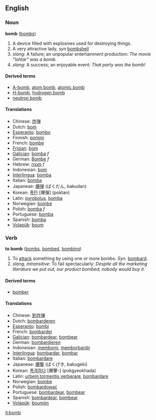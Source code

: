 ==English==
===Noun===
'''bomb''' ([[bombs]])

#A device filled with explosives used for destroying things.
#A very attractive lady, ''syn'' [[bombshell]]
#''slang'': A failure; an unpopular entertainment production: ''The movie "Ishtar" was a bomb.''
#''slang'': A success; an enjoyable event: ''That party was the bomb!''

====Derived terms====
*[[A-bomb]], [[atom bomb]], [[atomic bomb]]
*[[H-bomb]], [[hydrogen bomb]]
*[[neutron bomb]]

====Translations====
*Chinese: [[炸弹]]
*Dutch: [[bom]]
*[[Esperanto]]: [[bombo]]
*Finnish: [[pommi]]
*French: [[bombe]]
*[[Frisian]]: [[bom]]
*[[Galician]]: [[bomba]] ''f''
*German: [[Bombe]] ''f''
*Hebrew: [[פצצה|פְּצָצָה]] ''f''
*Indonesian: [[bom]]
*[[Interlingua]]: [[bomba]]
*Italian: [[bomba]]
*Japanese: [[爆弾]] (ばくだん, bakudan)
*Korean: [[폭탄]] [爆彈] (poktan)
*Latin: [[pyrobolus]], [[bomba]]
*Norwegian: [[bombe]]
*Polish: [[bomba]] ''f''
*Portuguese: [[bomba]]
*Spanish: [[bomba]]
*[[Volapük]]: [[boum]]

=== Verb ===
'''to bomb''' ([[bombs]], [[bombed]], [[bombing]])

#To [[attack]] something by using one or more bombs. ''Syn.'' [[bombard]].
#''slang, intransitive'': To fail spectacularly: ''Despite all the marketing literature we put out, our product bombed; nobody would buy it.''

====Derived terms====
*[[bomber]]

====Translations====
*Chinese: [[到炸弹]]
*Dutch: [[bombarderen]]
*[[Esperanto]]: [[bombi]]
*French: [[bombarder]]
*[[Galician]]: [[bombardear]], [[bombear]]
*German: [[bombardieren]]
*Indonesian: [[bom|membomi]], [[borbardir|memborbardir]]
*[[Interlingua]]: [[bombardar]], [[bombar]]
*Italian: [[bombardare]]
*Japanese: [[爆撃]] (ばくげき, bakugeki)
*Korean: [[폭격하다]] [爆擊-] (pokgyeokhada)
*Latin: [[urbem tormentis verberare]], [[bombardare]]
*Norwegian: [[bombe]]
*Polish: [[bombardować]]
*Portuguese: [[bombardear]], [[bombear]]
*Spanish: [[bombardear]], [[bombear]]
*[[Volapük]]: [[boumön]]

[[it:bomb]]